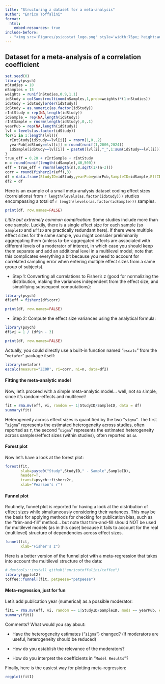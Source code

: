 ```yaml
---
title: "Structuring a dataset for a meta-analysis"
author: "Enrico Toffalini"
format: 
  html:
    embed-resources: true
include-before:
  - "<img src='Figures/psicostat_logo.png' style='width:75px; height:auto; display:block;margin:0 auto 20px;' alt='Logo'>"
---
```


## Dataset for a meta-analysis of a correlation coefficient

```r
set.seed(0)
library(psych)
nStudies = 10
nSamples = 15
weights = runif(nStudies,0.9,1.1)
idStudy = colSums(rmultinom(nSamples,1,prob=weights)*(1:nStudies))
idStudy = idStudy[order(idStudy)]
idStudy = as.numeric(as.factor(idStudy))
rIntStudy = rep(NA,length(idStudy))
idSample = rep(NA,length(idStudy))
rIntSample = rnorm(length(idStudy),0,.1)
yearPub = rep(NA,length(idStudy))
lvl = levels(as.factor(idStudy))
for(i in 1:length(lvl)){
  rIntStudy[idStudy==lvl[i]] = rnorm(1,0,.2)
  yearPub[idStudy==lvl[i]] = round(runif(1,2006,2024))
  idSample[idStudy==lvl[i]] = paste0(lvl[i],"_",1:sum(idStudy==lvl[i]))
}
true_eff = 0.20 + rIntSample + rIntStudy
n = round(runif(length(idSample),40,500))
eff = true_eff + rnorm(length(n),0,sqrt(1/(n-3)))
corr = round(fisherz2r(eff),3)
df = data.frame(StudyID=idStudy,yearPub=yearPub,SampleID=idSample,EffID=1:length(idStudy),corr=corr,n=n)
df2 = df
```

Here is an example of a small meta-analysis dataset coding effect sizes (correlations) from `r length(levels(as.factor(idStudy)))` studies encompassing a total of `r length(levels(as.factor(idSample)))` samples. 

```r
print(df, row.names=FALSE)
```

*Little but extremely common complication*: Some studies include more than one sample. Luckily, there is a single effect size for each sample (so `SampleID` and `EffID` are practically redundant here). If there were multiple effect sizes for the same sample, you might consider preliminarily aggregating them (unless to-be-aggregated effects are associated with different levels of a moderator of interest, in which case you should keep them separate and add an additional level in a multilevel model; note that this complicates everything a bit because you need to account for correlated sampling error when entering multiple effect sizes from a same group of subjects).

- Step 1: Converting all correlations to Fisher's z (good for normalizing the distribution, making the variances independent from the effect size, and simplifying subsequent computations):

```r
library(psych)
df$eff = fisherz(df$corr)
```

```r
print(df, row.names=FALSE)
```

- Step 2: Compute the effect size variances using the analytical formula:

```r
library(psych)
df$vi = 1 / (df$n - 3)
```

```r
print(df, row.names=FALSE)
```

Actually, you could directly use a built-in function named "`escalc`" from the "`metafor`" package itself:

```r
library(metafor)
escalc(measure="ZCOR", ri=corr, ni=n, data=df2)
```

#### Fitting the meta-analytic model

Now, let's proceed with a simple meta-analytic model... well, not so simple, since it's random-effects and multilevel!

```r
fit = rma.mv(eff, vi, random =~ 1|StudyID/SampleID, data = df)
summary(fit)
```

Heterogeneity across effect sizes is quantified by the two "`sigma`". The first "`sigma`" represents the estimated heterogeneity across studies, often reported as $\tau$, the second "`sigma`" represents the estimated heterogeneity across samples/effect sizes (within studies), often reported as $\omega$.

#### Forest plot

Now let's have a look at the forest plot:

```r
forest(fit, 
       slab=paste0("Study",StudyID," - Sample",SampleID), 
       header=T,
       transf=psych::fisherz2r,
       xlab="Pearson's r")
```

#### Funnel plot

Routinely, funnel plot is reported for having a look at the distribution of effect sizes while simultaneously considering their variances. This may be the basis for applying methods for checking for publication bias, such as the "trim-and-fill" method... but note that trim-and-fill should NOT be used for multilevel models (as in this case) because it fails to account for the real (multilevel) structure of dependencies across effect sizes. 

```r
funnel(fit,
       xlab="Fisher's z")
```

Here is a better version of the funnel plot with a meta-regression that takes into account the multilevel structure of the data:

```r
# devtools::install_github("enricotoffalini/toffee")
library(ggplot2)
toffee::funnelT(fit, petpeese="petpeese")
```

#### Meta-regression, just for fun

Let's add publication year (numerical) as a possible moderator:

```r
fit1 = rma.mv(eff, vi, random =~ 1|StudyID/SampleID, mods =~ yearPub, data = df)
summary(fit1)
```

Comments? What would you say about:

- Have the heterogeneity estimates ("`sigma`") changed? (if moderators are useful, heterogeneity should be reduced)

- How do you establish the relevance of the moderators?

- How do you interpret the coefficients in "`Model Results`"?

Finally, here is the easiest way for plotting meta-regression:

```r
regplot(fit1)
```





